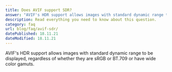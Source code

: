 ```yaml
---
title: Does AVIF support SDR?
answer: "AVIF's HDR support allows images with standard dynamic range to be displayed, regardless of whether they are sRGB or BT.709 or have wide color gamuts."
description: Read everything you need to know about this question.
category: faq
url: blog/faq/avif-sdr/
datePublished: 18.11.21
dateModified: 18.11.21
---
```


AVIF's HDR support allows images with standard dynamic range to be displayed, regardless of whether they are sRGB or BT.709 or have wide color gamuts.
